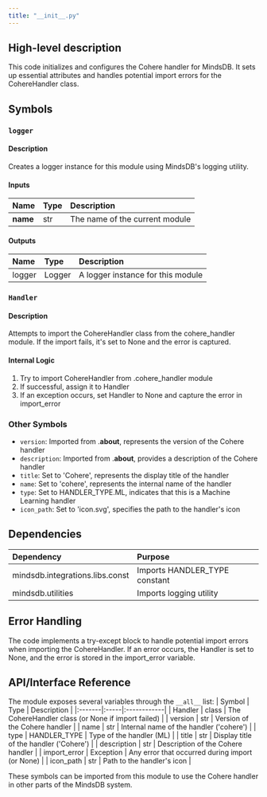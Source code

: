 ```yaml
---
title: "__init__.py"
---
```


## High-level description
This code initializes and configures the Cohere handler for MindsDB. It sets up essential attributes and handles potential import errors for the CohereHandler class.

## Symbols

### `logger`
#### Description
Creates a logger instance for this module using MindsDB's logging utility.

#### Inputs
| Name | Type | Description |
|:-----|:-----|:------------|
| __name__ | str | The name of the current module |

#### Outputs
| Name | Type | Description |
|:-----|:-----|:------------|
| logger | Logger | A logger instance for this module |

### `Handler`
#### Description
Attempts to import the CohereHandler class from the cohere_handler module. If the import fails, it's set to None and the error is captured.

#### Internal Logic
1. Try to import CohereHandler from .cohere_handler module
2. If successful, assign it to Handler
3. If an exception occurs, set Handler to None and capture the error in import_error

### Other Symbols
- `version`: Imported from .__about__, represents the version of the Cohere handler
- `description`: Imported from .__about__, provides a description of the Cohere handler
- `title`: Set to 'Cohere', represents the display title of the handler
- `name`: Set to 'cohere', represents the internal name of the handler
- `type`: Set to HANDLER_TYPE.ML, indicates that this is a Machine Learning handler
- `icon_path`: Set to 'icon.svg', specifies the path to the handler's icon

## Dependencies
| Dependency | Purpose |
|:-----------|:--------|
| mindsdb.integrations.libs.const | Imports HANDLER_TYPE constant |
| mindsdb.utilities | Imports logging utility |

## Error Handling
The code implements a try-except block to handle potential import errors when importing the CohereHandler. If an error occurs, the Handler is set to None, and the error is stored in the import_error variable.

## API/Interface Reference
The module exposes several variables through the `__all__` list:
| Symbol | Type | Description |
|:-------|:-----|:------------|
| Handler | class | The CohereHandler class (or None if import failed) |
| version | str | Version of the Cohere handler |
| name | str | Internal name of the handler ('cohere') |
| type | HANDLER_TYPE | Type of the handler (ML) |
| title | str | Display title of the handler ('Cohere') |
| description | str | Description of the Cohere handler |
| import_error | Exception | Any error that occurred during import (or None) |
| icon_path | str | Path to the handler's icon |

These symbols can be imported from this module to use the Cohere handler in other parts of the MindsDB system.